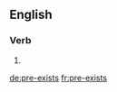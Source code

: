 ==English==

===Verb===
{{head|en}}

# {{en-third-person singular of|pre-exist}}

[[de:pre-exists]]
[[fr:pre-exists]]